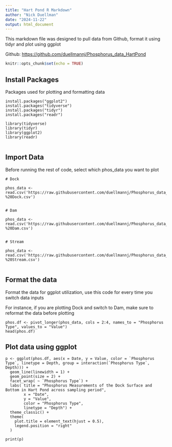 ---
title: "Hart Pond R Markdown"
author: "Nick Duellman"
date: "2024-11-22"
output: html_document
---

This markdown file was designed to pull data from Github, format it using tidyr and plot using ggplot

Github: <https://github.com/duellmannj/Phosphorus_data_HartPond>

```{r setup, include=FALSE}
knitr::opts_chunk$set(echo = TRUE)
```

## Install Packages

Packages used for plotting and formatting data

```{install and set up packages, echo=TRUE}
install.packages("ggplot2")
install.packages("tidyverse")
install.packages("tidyr")
install.packages("readr")

library(tidyverse)
library(tidyr)
library(ggplot2)
library(readr)


```

## Import Data

Before running the rest of code, select which phos_data you want to plot

```{import data for each location, echo=TRUE}

# Dock 

phos_data <-read.csv('https://raw.githubusercontent.com/duellmannj/Phosphorus_data_HartPond/refs/heads/main/Phos_csv_dock%20-%20Dock.csv')


# Dam

phos_data <- read.csv('https://raw.githubusercontent.com/duellmannj/Phosphorus_data_HartPond/refs/heads/main/Phos_csv_dock%20-%20Dam.csv')


# Stream 

phos_data <- read.csv('https://raw.githubusercontent.com/duellmannj/Phosphorus_data_HartPond/refs/heads/main/Phos_csv_dock%20-%20Stream.csv')


```

## Format the data

Format the data for ggplot utilization, use this code for every time you switch data inputs

For instance, if you are plotting Dock and switch to Dam, make sure to reformat the data before plotting

```{format, echo=TRUE}

phos.df <- pivot_longer(phos_data, cols = 2:4, names_to = "Phosphorus Type", values_to = "Value")
head(phos.df)

```

## Plot data using ggplot

```{plot, echo=TRUE}

p <- ggplot(phos.df, aes(x = Date, y = Value, color = `Phosphorus Type`, linetype = Depth, group = interaction(`Phosphorus Type`, Depth))) +
  geom_line(linewidth = 1) +
  geom_point(size = 2) +
  facet_wrap( ~ `Phosphorus Type`) +
  labs( title = "Phosphorus Measurements of the Dock Surface and Bottom in Hart Pond across sampling period",
        x = "Date",
        y = "Value",
        color = "Phosphorus Type",
        linetype = "Depth") +
  theme_classic() +
  theme(
    plot.title = element_text(hjust = 0.5),
    legend.position = "right"
  )

print(p)


```
